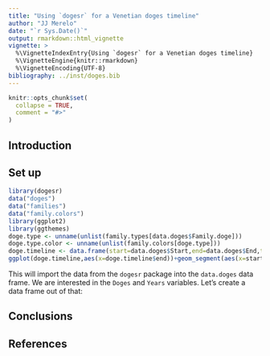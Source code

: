 ```yaml
---
title: "Using `dogesr` for a Venetian doges timeline"
author: "JJ Merelo"
date: "`r Sys.Date()`"
output: rmarkdown::html_vignette
vignette: >
  %\VignetteIndexEntry{Using `dogesr` for a Venetian doges timeline}
  %\VignetteEngine{knitr::rmarkdown}
  %\VignetteEncoding{UTF-8}
bibliography: ../inst/doges.bib
---
```


```r
knitr::opts_chunk$set(
  collapse = TRUE,
  comment = "#>"
)
```

## Introduction



## Set up

```r
library(dogesr)
data("doges")
data("families")
data("family.colors")
library(ggplot2)
library(ggthemes)
doge.type <- unname(unlist(family.types[data.doges$Family.doge]))
doge.type.color <- unname(unlist(family.colors[doge.type]))
doge.timeline <- data.frame(start=data.doges$Start,end=data.doges$End,type=doge.type,color=doge.type.color)
ggplot(doge.timeline,aes(x=doge.timeline$end))+geom_segment(aes(x=start,xend=end,y=doge.type,yend=doge.type,color=doge.type.color))+theme_economist()+theme(legend.position="none")+xlab("Year")
```

This will import the data from the `dogesr` package into the `data.doges` data frame. We are interested in the `Doges` and `Years` variables. Let's create a data frame out of that:


## Conclusions

## References
